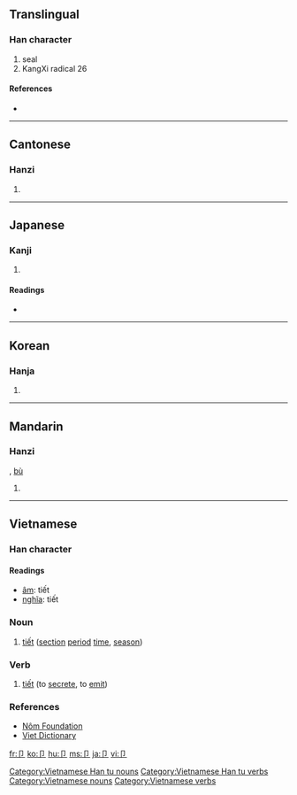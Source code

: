 {{also|部}}
==Translingual==

===Han character===
{{Han char|rn=26|rad=卩|as=00|sn=2|four=|canj=尸中 (SL)}}

# seal
# KangXi radical 26

====References====
* {{Han ref|kx=0158.450|dkj=02836|dj=0363.020|hdz=10310.090|uh=5369|ud=21353}}

----

==Cantonese==

===Hanzi===
{{yue-hanzi|jyut=|y=jit3}}

# {{defn|Cantonese|sort=卩00}}

----

==Japanese==

===Kanji===
{{ja-kanji|grade=|rs=卩00}}

# {{defn|Japanese}}

====Readings====
* {{ja-readings|on=[[せつ]] (setsu)|kun=[[わりふ]] (warifu)}}

----

==Korean==

===Hanja===
{{ko-hanja|hangeul=절|rv=jeol|mr=chŏl}}

# {{defn|Korean|sort=卩00}}

----

==Mandarin==

===Hanzi===
{{cmn-hanzi|pin=[[jié]] ([[jie2]])|wg=chieh<sup>2</sup>}}, [[bù]]

# {{defn|Mandarin|sort=卩00}}

----

==Vietnamese==

===Han character===
{{vi-hantu|rs=卩00}}

====Readings====
* [[音読|âm]]: tiết
* [[意義|nghĩa]]: tiết

===Noun===
{{infl|vi|noun|sc=Hant}}{{attention|vi|may need inflection template}}

# [[tiết]] ([[section]] [[period]] [[time]], [[season]])

===Verb===
{{infl|vi|verb|sc=Hant}}{{attention|vi|may need inflection template}}

# [[tiết]] (to [[secrete]], to [[emit]])

===References===
* [http://nomfoundation.org/nomdb/lookup.php Nôm Foundation]
* [http://www.vietdictionary.com Viet Dictionary]

[[Category:Vietnamese Han tu nouns]]
[[Category:Vietnamese Han tu verbs]]
[[Category:Vietnamese nouns]]
[[Category:Vietnamese verbs]]

[[fr:卩]]
[[ko:卩]]
[[hu:卩]]
[[ms:卩]]
[[ja:卩]]
[[vi:卩]]